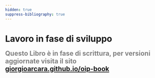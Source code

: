 ```yaml
---
hidden: true
suppress-bibliography: true
---
```


# Lavoro in fase di sviluppo {.unnumbered}

`\begin{center}{\Large \textcolor{gray}{\textbf{Questo Libro è in fase di scrittura,\\ per versioni aggiornate visita il sito\\ \url{giorgioarcara.github.io/oip-book}}}\end{center}`{=latex}

`<span style="color:gray; font-weight:bold; font-size:1.5em;"> Questo Libro è in fase di scrittura, per versioni aggiornate visita il sito  <a href="https://giorgioarcara.github.io/oip-book">giorgioarcara.github.io/oip-book</a> </span>`{=html}